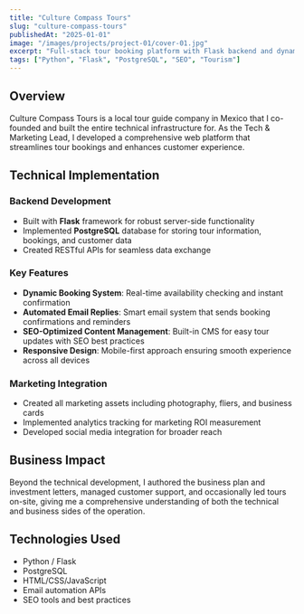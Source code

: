 ```yaml
---
title: "Culture Compass Tours"
slug: "culture-compass-tours"
publishedAt: "2025-01-01"
image: "/images/projects/project-01/cover-01.jpg"
excerpt: "Full-stack tour booking platform with Flask backend and dynamic content management"
tags: ["Python", "Flask", "PostgreSQL", "SEO", "Tourism"]
---
```


## Overview

Culture Compass Tours is a local tour guide company in Mexico that I co-founded and built the entire technical infrastructure for. As the Tech & Marketing Lead, I developed a comprehensive web platform that streamlines tour bookings and enhances customer experience.

## Technical Implementation

### Backend Development
- Built with **Flask** framework for robust server-side functionality
- Implemented **PostgreSQL** database for storing tour information, bookings, and customer data
- Created RESTful APIs for seamless data exchange

### Key Features
- **Dynamic Booking System**: Real-time availability checking and instant confirmation
- **Automated Email Replies**: Smart email system that sends booking confirmations and reminders
- **SEO-Optimized Content Management**: Built-in CMS for easy tour updates with SEO best practices
- **Responsive Design**: Mobile-first approach ensuring smooth experience across all devices

### Marketing Integration
- Created all marketing assets including photography, fliers, and business cards
- Implemented analytics tracking for marketing ROI measurement
- Developed social media integration for broader reach

## Business Impact

Beyond the technical development, I authored the business plan and investment letters, managed customer support, and occasionally led tours on-site, giving me a comprehensive understanding of both the technical and business sides of the operation.

## Technologies Used
- Python / Flask
- PostgreSQL
- HTML/CSS/JavaScript
- Email automation APIs
- SEO tools and best practices 